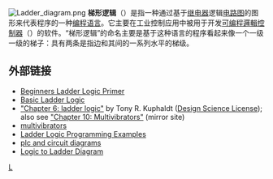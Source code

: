 [[File:Ladder_diagram.png|thumb]]
'''梯形逻辑'''（{{lang-en|'''Ladder logic'''}}）是指一种通过基于[[继电器|继电器]]逻辑[[电路图|电路图]]的图形来代表程序的一种[[编程语言|编程语言]]。它主要在工业控制应用中被用于开发[[可编程邏輯控制器|可编程邏輯控制器]]（{{lang|en|Programmable Logic Controllers, PLCs}}）的软件。“梯形逻辑”的命名主要是基于这种语言的程序看起来像一个一级一级的梯子：具有两条是指边和其间的一系列水平的梯级。

== 外部链接 ==
* [http://www.plcs.net/contents.shtml Beginners Ladder Logic Primer] {{Wayback|url=http://www.plcs.net/contents.shtml |date=20110725175312 }}
* [http://www.plctutor.com/index.php?page=relay-ladder-logic Basic Ladder Logic] {{Wayback|url=http://www.plctutor.com/index.php?page=relay-ladder-logic |date=20111002140304 }}
* [http://www.ibiblio.org/obp/electricCircuits/Digital/DIGI_6.html "Chapter 6: ladder logic"] {{Wayback|url=http://www.ibiblio.org/obp/electricCircuits/Digital/DIGI_6.html |date=20071028085831 }} by Tony R. Kuphaldt ([[Design_Science_License|Design Science License]]); also see [http://www.faqs.org/docs/electric/Digital/DIGI_10.html "Chapter 10: Multivibrators"] {{Wayback|url=http://www.faqs.org/docs/electric/Digital/DIGI_10.html |date=20110926211739 }} (mirror site)
* [http://www.allaboutcircuits.com/vol_4/chpt_10/2.html multivibrators] {{Wayback|url=http://www.allaboutcircuits.com/vol_4/chpt_10/2.html |date=20110823214229 }}
* [https://web.archive.org/web/20110824151152/http://plc-course.com/PLC-Basics/ladder-logic-fundamentals-and-programming-examples-plc-tutorial.html Ladder Logic Programming Examples]
*[http://sites.google.com/site/plcandcircuitdiagram/home plc and circuit diagrams] {{Wayback|url=http://sites.google.com/site/plcandcircuitdiagram/home |date=20110511110813 }}
*[http://www.box.net/shared/dzm521bv49 Logic to Ladder Diagram]

[[Category:電子設計自動化|L]]